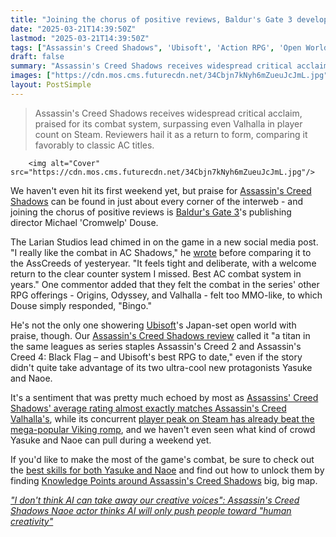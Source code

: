 ```yaml
---
title: "Joining the chorus of positive reviews, Baldur's Gate 3 developer says Assassin's Creed Shadows has the series' best combat 'in years'"
date: "2025-03-21T14:39:50Z"
lastmod: "2025-03-21T14:39:50Z"
tags: ["Assassin's Creed Shadows", 'Ubisoft', 'Action RPG', 'Open World', 'PlayStation', 'Xbox', 'PC', 'Steam']
draft: false
summary: "Assassin's Creed Shadows receives widespread critical acclaim, praised for its combat system, surpassing even Valhalla in player count on Steam.  Reviewers hail it as a return to form, comparing it favorably to classic AC titles."
images: ["https://cdn.mos.cms.futurecdn.net/34Cbjn7kNyh6mZueuJcJmL.jpg"]
layout: PostSimple
---
```

> Assassin's Creed Shadows receives widespread critical acclaim, praised for its combat system, surpassing even Valhalla in player count on Steam.  Reviewers hail it as a return to form, comparing it favorably to classic AC titles.


        <img alt="Cover" src="https://cdn.mos.cms.futurecdn.net/34Cbjn7kNyh6mZueuJcJmL.jpg"/>
        
We haven't even hit its first weekend yet, but praise for [Assassin's Creed Shadows](https://www.gamesradar.com/assassins-creed-shadows-guide/) can be found in just about every corner of the interweb - and joining the chorus of positive reviews is [Baldur's Gate 3](https://www.gamesradar.com/baldurs-gate-3-guide/)'s publishing director Michael 'Cromwelp' Douse.

The Larian Studios lead chimed in on the game in a new social media post. "I really like the combat in AC Shadows," he [wrote](https://x.com/Cromwelp/status/1902744697094754549?t=DxK6lGrH_6CTkg99phpOLg&s=19) before comparing it to the AssCreeds of yesteryear. "It feels tight and deliberate, with a welcome return to the clear counter system I missed. Best AC combat system in years." One commentor added that they felt the combat in the series' other RPG offerings - Origins, Odyssey, and Valhalla - felt too MMO-like, to which Douse simply responded, "Bingo."

He's not the only one showering [Ubisoft](https://www.gamesradar.com/tag/ubisoft/)'s Japan-set open world with praise, though. Our [Assassin's Creed Shadows review](https://www.gamesradar.com/games/assassin-s-creed/assassins-creed-shadows-review/) called it "a titan in the same leagues as series staples Assassin's Creed 2 and Assassin's Creed 4: Black Flag – and Ubisoft's best RPG to date," even if the story didn't quite take advantage of its two ultra-cool new protagonists Yasuke and Naoe.

It's a sentiment that was pretty much echoed by most as [Assassins' Creed Shadows' average rating almost exactly matches Assassin's Creed Valhalla's](https://www.gamesradar.com/games/assassin-s-creed/assassins-creed-shadows-metacritic-score/), while its concurrent [player peak on Steam has already beat the mega-popular Viking romp](https://www.gamesradar.com/games/assassin-s-creed/not-even-1-day-after-release-assassins-creed-shadows-player-count-on-steam-already-has-valhalla-beat-and-now-its-coming-for-odyssey-and-origins/), and we haven't even seen what kind of crowd Yasuke and Naoe can pull during a weekend yet.

If you'd like to make the most of the game's combat, be sure to check out the [best skills for both Yasuke and Naoe](https://www.gamesradar.com/games/assassin-s-creed/assassins-creed-shadows-best-skills-mastery/) and find out how to unlock them by finding [Knowledge Points around Assassin's Creed Shadows](https://www.gamesradar.com/games/assassin-s-creed/assassins-creed-shadows-knowledge-points-rank/) big, big map.

[<em>"I don't think AI can take away our creative voices": Assassin's Creed Shadows Naoe actor thinks AI will only push people toward "human creativity"</em>](https://www.gamesradar.com/games/assassin-s-creed/i-dont-think-ai-can-take-away-our-creative-voices-assassins-creed-shadows-naoe-actor-thinks-ai-will-only-push-people-toward-human-creativity/)
        